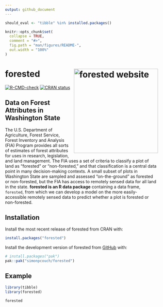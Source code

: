 ```yaml
---
output: github_document
---
```


```r
should_eval <- "tibble" %in% installed.packages()

knitr::opts_chunk$set(
  collapse = TRUE,
  comment = "#>",
  fig.path = "man/figures/README-",
  out.width = "100%"
)
```

# forested <a href="https://simonpcouch.github.io/forested/"><img src="man/figures/logo.png" align="right" height="277" alt="forested website" /></a>

<!-- badges: start -->
  [![R-CMD-check](https://github.com/simonpcouch/forested/actions/workflows/R-CMD-check.yaml/badge.svg)](https://github.com/simonpcouch/forested/actions/workflows/R-CMD-check.yaml)
  [![CRAN status](https://www.r-pkg.org/badges/version/forested)](https://CRAN.R-project.org/package=forested)
<!-- badges: end -->

## Data on Forest Attributes in Washington State

The U.S. Department of Agriculture, Forest Service, Forest Inventory and Analysis (FIA) Program provides all sorts of estimates of forest attributes for uses in research, legislation, and land management. The FIA uses a set of criteria to classify a plot of land as "forested" or "non-forested," and that classification is a central data point in many decision-making contexts. A small subset of plots in Washington State are sampled and assessed "on-the-ground" as forested or non-forested, but the FIA has access to remotely sensed data for all land in the state. **forested is an R data package** containing a data frame, `forested`, from which we can develop a model on the more easily-accessible remotely sensed data to predict whether a plot is forested or non-forested.

## Installation

Install the most recent release of forested from CRAN with:

``` r
install.packages("forested")
```

Install the development version of forested from [GitHub](https://github.com/) with:

``` r
# install.packages("pak")
pak::pak("simonpcouch/forested")
```

## Example

```r
library(tibble)
library(forested)

forested
```
